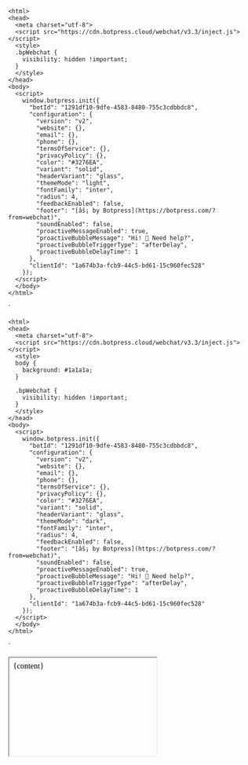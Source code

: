 <!DOCTYPE html>
    <html>
    <head>
      <meta charset="utf-8">
      <script src="https://cdn.botpress.cloud/webchat/v3.3/inject.js"></script>
      <style>
      .bpWebchat {
        visibility: hidden !important;
      }
      </style>
    </head>
    <body>
      <script>
        window.botpress.init({
          "botId": "1291df10-9dfe-4583-8480-755c3cdbbdc8",
          "configuration": {
            "version": "v2",
            "website": {},
            "email": {},
            "phone": {},
            "termsOfService": {},
            "privacyPolicy": {},
            "color": "#3276EA",
            "variant": "solid",
            "headerVariant": "glass",
            "themeMode": "light",
            "fontFamily": "inter",
            "radius": 4,
            "feedbackEnabled": false,
            "footer": "[âš¡ by Botpress](https://botpress.com/?from=webchat)",
            "soundEnabled": false,
            "proactiveMessageEnabled": true,
            "proactiveBubbleMessage": "Hi! 👋 Need help?",
            "proactiveBubbleTriggerType": "afterDelay",
            "proactiveBubbleDelayTime": 1
          },
          "clientId": "1a674b3a-fcb9-44c5-bd61-15c960fec528"
        });
      </script>
      </body>
    </html>
`

<!DOCTYPE html>
    <html>
    <head>
      <meta charset="utf-8">
      <script src="https://cdn.botpress.cloud/webchat/v3.3/inject.js"></script>
      <style>
      body {
        background: #1a1a1a;
      }

      .bpWebchat {
        visibility: hidden !important;
      }
      </style>
    </head>
    <body>
      <script>
        window.botpress.init({
          "botId": "1291df10-9dfe-4583-8480-755c3cdbbdc8",
          "configuration": {
            "version": "v2",
            "website": {},
            "email": {},
            "phone": {},
            "termsOfService": {},
            "privacyPolicy": {},
            "color": "#3276EA",
            "variant": "solid",
            "headerVariant": "glass",
            "themeMode": "dark",
            "fontFamily": "inter",
            "radius": 4,
            "feedbackEnabled": false,
            "footer": "[âš¡ by Botpress](https://botpress.com/?from=webchat)",
            "soundEnabled": false,
            "proactiveMessageEnabled": true,
            "proactiveBubbleMessage": "Hi! 👋 Need help?",
            "proactiveBubbleTriggerType": "afterDelay",
            "proactiveBubbleDelayTime": 1
          },
          "clientId": "1a674b3a-fcb9-44c5-bd61-15c960fec528"
        });
      </script>
      </body>
    </html>
`

<iframe
  srcDoc={content}
  title='Proactive bubble'
  className="w-full rounded-xl block dark:hidden"
  height='200px'
/>
<iframe
  srcDoc={darkContent}
  title='Message notification'
  className="w-full rounded-xl hidden dark:block"
  height='200px'
/>
